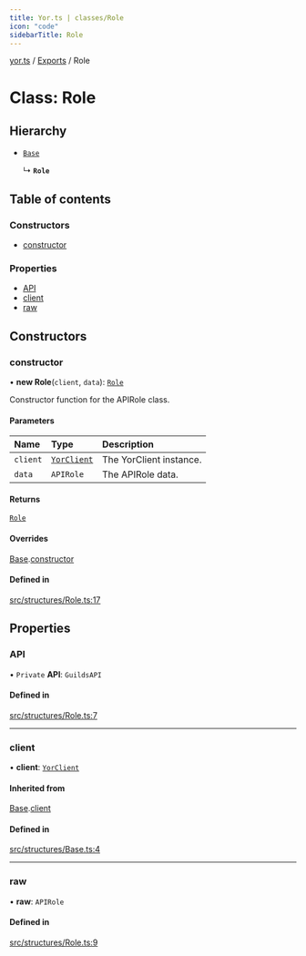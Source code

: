 ```yaml
---
title: Yor.ts | classes/Role
icon: "code"
sidebarTitle: Role
---
```

[yor.ts](../README) / [Exports](../modules) / Role

# Class: Role

## Hierarchy

- [`Base`](Base)

  ↳ **`Role`**

## Table of contents

### Constructors

- [constructor](Role#constructor)

### Properties

- [API](Role#api)
- [client](Role#client)
- [raw](Role#raw)

## Constructors

### constructor

• **new Role**(`client`, `data`): [`Role`](Role)

Constructor function for the APIRole class.

#### Parameters

| Name | Type | Description |
| :------ | :------ | :------ |
| `client` | [`YorClient`](YorClient) | The YorClient instance. |
| `data` | `APIRole` | The APIRole data. |

#### Returns

[`Role`](Role)

#### Overrides

[Base](Base).[constructor](Base#constructor)

#### Defined in

[src/structures/Role.ts:17](https://github.com/OreOreki/interactions.ts/blob/e3ad9a5/src/structures/Role.ts#L17)

## Properties

### API

• `Private` **API**: `GuildsAPI`

#### Defined in

[src/structures/Role.ts:7](https://github.com/OreOreki/interactions.ts/blob/e3ad9a5/src/structures/Role.ts#L7)

___

### client

• **client**: [`YorClient`](YorClient)

#### Inherited from

[Base](Base).[client](Base#client)

#### Defined in

[src/structures/Base.ts:4](https://github.com/OreOreki/interactions.ts/blob/e3ad9a5/src/structures/Base.ts#L4)

___

### raw

• **raw**: `APIRole`

#### Defined in

[src/structures/Role.ts:9](https://github.com/OreOreki/interactions.ts/blob/e3ad9a5/src/structures/Role.ts#L9)
